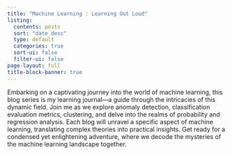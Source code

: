 ---
title: "Machine Learning : Learning Out Loud"
listing:
  contents: posts
  sort: "date desc"
  type: default
  categories: true
  sort-ui: false
  filter-ui: false
page-layout: full
title-block-banner: true
---

Embarking on a captivating journey into the world of machine learning, this blog series is my learning journal—a guide through the intricacies of this dynamic field. Join me as we explore anomaly detection, classification evaluation metrics, clustering, and delve into the realms of probability and regression analysis. Each blog will unravel a specific aspect of machine learning, translating complex theories into practical insights. Get ready for a condensed yet enlightening adventure, where we decode the mysteries of the machine learning landscape together.

